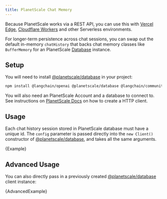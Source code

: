 ```yaml
---
title: PlanetScale Chat Memory
---
```


Because PlanetScale works via a REST API, you can use this with [Vercel Edge](https://vercel.com/docs/concepts/functions/edge-functions/edge-runtime), [Cloudflare Workers](https://developers.cloudflare.com/workers/) and other Serverless environments.

For longer-term persistence across chat sessions, you can swap out the default in-memory `chatHistory` that backs chat memory classes like `BufferMemory` for an PlanetScale [Database](https://planetscale.com/) instance.

## Setup

You will need to install [@planetscale/database](https://github.com/planetscale/database-js) in your project:


<IntegrationInstallTooltip/>

```bash npm
npm install @langchain/openai @planetscale/database @langchain/community @langchain/core
```

You will also need an PlanetScale Account and a database to connect to. See instructions on [PlanetScale Docs](https://planetscale.com/docs) on how to create a HTTP client.

## Usage

Each chat history session stored in PlanetScale database must have a unique id.
The `config` parameter is passed directly into the `new Client()` constructor of [@planetscale/database](https://planetscale.com/docs/tutorials/planetscale-serverless-driver), and takes all the same arguments.


<CodeBlock language="typescript">{Example}</CodeBlock>

## Advanced Usage

You can also directly pass in a previously created [@planetscale/database](https://planetscale.com/docs/tutorials/planetscale-serverless-driver) client instance:


<CodeBlock language="typescript">{AdvancedExample}</CodeBlock>
